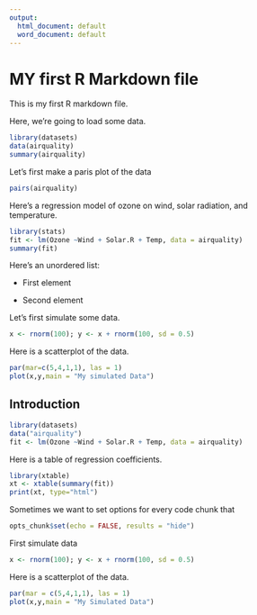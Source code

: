 ---
output:
  html_document: default
  word_document: default
---
MY first R Markdown file
============================

This is my first R markdown file.

Here, we're going to load some data.

```{r}
library(datasets)
data(airquality)
summary(airquality)
```

Let's first make a paris plot of the data

```{r}
pairs(airquality)
```

Here's a regression model of ozone on wind, solar radiation, and temperature.

```{r}
library(stats)
fit <- lm(Ozone ~Wind + Solar.R + Temp, data = airquality)
summary(fit)
```


Here's an unordered list:

* First element

* Second element


Let's first simulate some data.
```{r simulatedata, echo = TRUE}
x <- rnorm(100); y <- x + rnorm(100, sd = 0.5)
```
Here is a scatterplot of the data.
```{r scatterplot, fig.height = 4}
par(mar=c(5,4,1,1), las = 1)
plot(x,y,main = "My simulated Data")
```


## Introduction

```{r fitmodel}
library(datasets)
data("airquality")
fit <- lm(Ozone ~Wind + Solar.R + Temp, data = airquality)
```
Here is a table of regression coefficients.
```{r showtable, results="asis"}
library(xtable)
xt <- xtable(summary(fit))
print(xt, type="html")
```


Sometimes we want to set options for every code chunk that

```{r setoptions, echo = FALSE}
opts_chunk$set(echo = FALSE, results = "hide")
```
First simulate data
```{r simulatedata, echo=TRUE}
x <- rnorm(100); y <- x + rnorm(100, sd = 0.5)
```
Here is a scatterplot of the data.
```{r scatterplot, fig.height=4}
par(mar = c(5,4,1,1), las = 1)
plot(x,y,main = "My Simulated Data")
```
